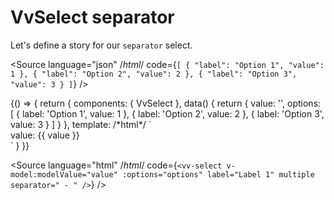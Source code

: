 
<Meta title="Components/Select/Props/separator" />

# VvSelect separator

Let's define a story for our `separator` select.

<Source
	language="json"
	/*html*/
	code={`[
	{
		"label": "Option 1",
		"value": 1
	},
	{
		"label": "Option 2",
		"value": 2
	},
	{
		"label": "Option 3",
		"value": 3
	}
]`}
/>

<Canvas>
	<Story name="separator">
		{() => {
			return {
				components: { VvSelect },
				data() {
					return {
						value: '',
						options: [
							{
								label: 'Option 1',
								value: 1
							},
							{
								label: 'Option 2',
								value: 2
							},
							{
								label: 'Option 3',
								value: 3
							}
						]
					}
				},
				template:
					/*html*/
					`<div class="w-1/2">
						<vv-select v-model:modelValue="value" :options="options" label="Label 1" multiple separator=" - " />
						value: {{ value }}
					</div>`
			}
		}}
	</Story>
</Canvas>

<Source
	language="html"
	/*html*/
	code={`<vv-select v-model:modelValue="value" :options="options" label="Label 1" multiple separator=" - " />`}
/>
